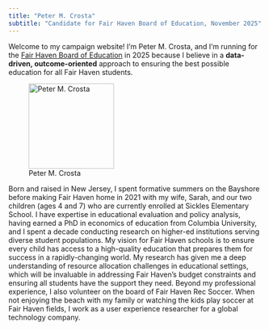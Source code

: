 ```yaml
---
title: "Peter M. Crosta"
subtitle: "Candidate for Fair Haven Board of Education, November 2025"
---
```


Welcome to my campaign website! I'm Peter M. Crosta, and I'm running for the [Fair Haven Board of Education](https://www.fairhaven.edu/district/board_of_education) in 2025 because I believe in a **data-driven, outcome-oriented** approach to ensuring the best possible education for all Fair Haven students.

![Peter M. Crosta](files/pete2s.jpg){fig-alt="Peter Crosta" fig-align="left" width="169"}

Born and raised in New Jersey, I spent formative summers on the Bayshore before making Fair Haven home in 2021 with my wife, Sarah, and our two children (ages 4 and 7) who are currently enrolled at Sickles Elementary School. I have expertise in educational evaluation and policy analysis, having earned a PhD in economics of education from Columbia University, and I spent a decade conducting research on higher-ed institutions serving diverse student populations. My vision for Fair Haven schools is to ensure every child has access to a high-quality education that prepares them for success in a rapidly-changing world. My research has given me a deep understanding of resource allocation challenges in educational settings, which will be invaluable in addressing Fair Haven's budget constraints and ensuring all students have the support they need. Beyond my professional experience, I also volunteer on the board of Fair Haven Rec Soccer. When not enjoying the beach with my family or watching the kids play soccer at Fair Haven fields, I work as a user experience researcher for a global technology company.
